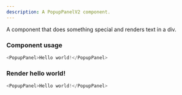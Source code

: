 ```yaml
---
description: A PopupPanelV2 component.
---
```



A component that does something special and renders text in a div.

### Component usage
```js
<PopupPanel>Hello world!</PopupPanel>
```

### Render hello world!

```js live
<PopupPanel>Hello world!</PopupPanel>
```
